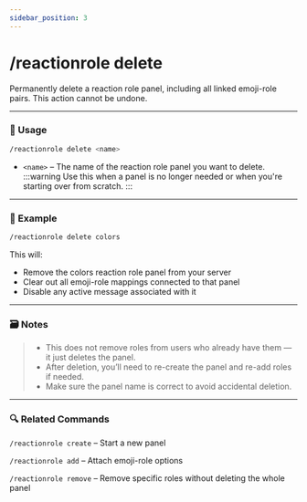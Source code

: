 ```yaml
---
sidebar_position: 3
---
```


# /reactionrole delete

Permanently delete a reaction role panel, including all linked emoji-role pairs. This action cannot be undone.

<hr className="md-divider-gradient" />

### 💬 Usage
```bash
/reactionrole delete <name>
```
- `<name>` – The name of the reaction role panel you want to delete.
:::warning
Use this when a panel is no longer needed or when you're starting over from scratch.
:::

<hr className="md-divider-gradient" />

### 📌 Example
```bash
/reactionrole delete colors
```
This will:
- Remove the colors reaction role panel from your server
- Clear out all emoji-role mappings connected to that panel
- Disable any active message associated with it

<hr className="md-divider-gradient" />

### 🗃️ Notes
> - This does not remove roles from users who already have them — it just deletes the panel.
> - After deletion, you’ll need to re-create the panel and re-add roles if needed.
> - Make sure the panel name is correct to avoid accidental deletion.

<hr className="md-divider-gradient" />

### 🔍 Related Commands
`/reactionrole create` – Start a new panel

`/reactionrole add` – Attach emoji-role options

`/reactionrole remove` – Remove specific roles without deleting the whole panel